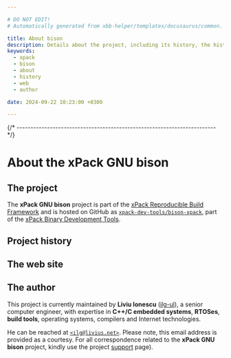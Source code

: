 ```yaml
---

# DO NOT EDIT!
# Automatically generated from xbb-helper/templates/docusaurus/common.

title: About bison
description: Details about the project, including its history, the history of the website, and details about the author.
keywords:
  - xpack
  - bison
  - about
  - history
  - web
  - author

date: 2024-09-22 10:23:00 +0300

---
```



{/* ------------------------------------------------------------------------ */}

# About the xPack GNU bison

## The project

The **xPack GNU bison** project is part of the
[xPack Reproducible Build Framework](https://xpack.github.io)
and is hosted on GitHub as
[`xpack-dev-tools/bison-xpack`](https://github.com/xpack-dev-tools/bison-xpack),
part of the [xPack Binary Development Tools](https://github.com/xpack-dev-tools/).

<MoreIntro/>

## Project history

<History/>

## The web site

<Website/>

## The author

This project is currently maintained by **Liviu Ionescu**
([ilg-ul](https://github.com/ilg-ul)),
a senior computer engineer, with expertise in **C++/C embedded systems**,
**RTOSes**, **build tools**, operating systems, compilers
and Internet technologies.

He can be reached at [`<ilg@livius.net>`](mailto:ilg@livius.net).
Please note, this email address is provided as a courtesy.
For all correspondence related to the **xPack GNU bison**
project, kindly use the project [support](/docs/support/) page).
